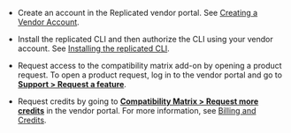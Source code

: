 * Create an account in the Replicated vendor portal. See [Creating a Vendor Account](/vendor/vendor-portal-creating-account).

* Install the replicated CLI and then authorize the CLI using your vendor account. See [Installing the replicated CLI](/reference/replicated-cli-installing).

* Request access to the compatibility matrix add-on by opening a product request. To open a product request, log in to the vendor portal and go to [**Support > Request a feature**](https://vendor.replicated.com/support?requestType=feature&productArea=vendor).

* Request credits by going to [**Compatibility Matrix > Request more credits**](https://vendor.replicated.com/compatibility-matrix) in the vendor portal. For more information, see [Billing and Credits](/vendor/testing-about#billing-and-credits).